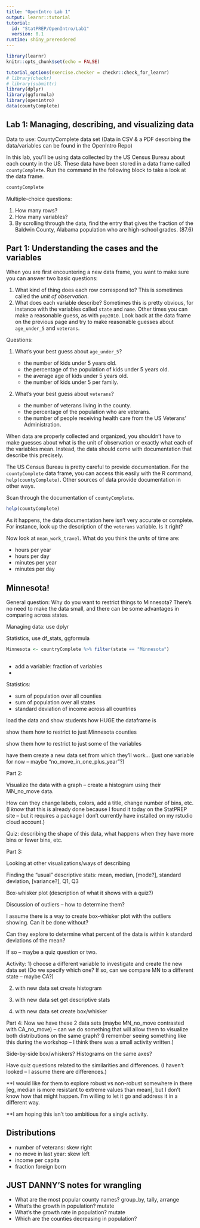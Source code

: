 ```yaml
---
title: "OpenIntro Lab 1"
output: learnr::tutorial
tutorial:
  id: "StatPREP/OpenIntro/Lab1"
  version: 0.1
runtime: shiny_prerendered
---
```


```r
library(learnr)
knitr::opts_chunk$set(echo = FALSE)

tutorial_options(exercise.checker = checkr::check_for_learnr)
# library(checkr)
# library(submittr)
library(dplyr)
library(ggformula)
library(openintro)
data(countyComplete)
```

<!--
#```{r child = system.file("shiny/login/login-mockup.Rmd", package = "submittr")}
#```
-->

## Lab 1: Managing, describing, and visualizing data



Data to use: CountyComplete data set (Data in CSV & a PDF describing the data/variables can be found in the OpenIntro Repo)

In this lab, you'll be using data collected by the US Census Bureau about each county in the US. These data have been stored in a data frame called `countyComplete`. Run the command in the following block to take a look at the data frame.


```r
countyComplete
```
 
Multiple-choice questions:

1. How many rows?
2. How many variables?
3. By scrolling through the data, find the entry that gives the fraction of the Baldwin County, Alabama population who are high-school grades. (87.6)

## Part 1: Understanding the cases and the variables

When you are first encountering a new data frame, you want to make sure you can answer two basic questions:

1. What kind of thing does each row correspond to? This is sometimes called the *unit of observation*.
2. What does each variable describe? Sometimes this is pretty obvious, for instance with the variables called `state` and `name`. Other times you can make a reasonable guess, as with `pop2010`. Look back at the data frame on the previous page and try to make reasonable guesses about `age_under_5` and `veterans`.

Questions:

1. What's your best guess about `age_under_5`?

    * the number of kids under 5 years old.
    * the percentage of the population of kids under 5 years old.
    * the average age of kids under 5 years old.
    * the number of kids under 5 per family.

2. What's your best guess about `veterans`?

   * the number of veterans living in the county.
   * the percentage of the population who are veterans.
   * the number of people receiving health care from the US Veterans' Administration.
   
When data are properly collected and organized, you shouldn't have to make guesses about what is the unit of observation or exactly what each of the variables mean. Instead, the data should come with documentation that describe this precisely. 

The US Census Bureau is pretty careful to provide documentation. For the `countyComplete` data frame, you can access this easily with the R command, `help(countyComplete)`. Other sources of data provide documentation in other ways. 

Scan through the documentation of `countyComplete`.
```r
help(countyComplete)
```

As it happens, the data documentation here isn't very accurate or complete. For instance, look
up the description of the `veterans` variable. Is it right? 

Now look at `mean_work_travel`. What do you think the *units* of time are:

* hours per year
* hours per day
* minutes per year
* minutes per day

## Minnesota!

General question: Why do you want to restrict things to Minnesota? There's no need to make the data small, and there can be some advantages in comparing across states.

Managing data: use dplyr

Statistics, use df_stats, ggformula



```r
Minnesota <- countryComplete %>% filter(state == "Minnesota") 
  
```  

* add a variable: fraction of variables
* 

Statistics:

* sum of population over all counties
* sum of population over all states
* standard deviation of income across all countries



load the data and show students how HUGE the dataframe is

show them how to restrict to just Minnesota counties

show them how to restrict to just some of the variables

have them create a new data set from which they’ll work… (just one variable for now – maybe “no_move_in_one_plus_year”?)

 

Part 2:

Visualize the data with a graph – create a histogram using their MN_no_move data.

How can they change labels, colors, add a title, change number of bins, etc. (I *know* that this is already done because I found it today on the StatPREP site – but it requires a package I don’t currently have installed on my rstudio cloud account.)

 

Quiz: describing the shape of this data, what happens when they have more bins or fewer bins, etc.

 

Part 3:

Looking at other visualizations/ways of describing

Finding the “usual” descriptive stats: mean, median, [mode?], standard deviation, [variance?], Q1, Q3

Box-whisker plot (description of what it shows with a quiz?)

 

Discussion of outliers – how to determine them?

I assume there is a way to create box-whisker plot with the outliers showing. Can it be done without?

 

Can they explore to determine what percent of the data is within k standard deviations of the mean?

If so – maybe a quiz question or two.

 

Activity: 1) choose a different variable to investigate and create the new data set (Do we specify which one? If so, can we compare MN to a different state – maybe CA?)

2) with new data set create histogram

3) with new data set get descriptive stats

4) with new data set create box/whisker

 

Part 4: Now we have these 2 data sets (maybe MN_no_move contrasted with CA_no_move) – can we do something that will allow them  to visualize both distributions on the same graph? (I remember seeing something like this during the workshop – I think there was a small activity written.)

Side-by-side box/whiskers? Histograms on the same axes?

 

Have quiz questions related to the similarities and differences. (I haven’t looked – I assume there are differences.)

 

**I would like for them to explore robust vs non-robust somewhere in there [eg, median is more resistant to extreme values than mean], but I don’t know how that might happen. I’m willing to let it go and address it in a different way.

 

**I am hoping this isn’t too ambitious for a single activity.


## Distributions

* number of veterans: skew right
* no move in last year: skew left
* income per capita
* fraction foreign born

## JUST DANNY'S notes for wrangling

* What are the most popular county names? group_by, tally, arrange
* What's the growth in population? mutate
* What's the growth rate in population? mutate
* Which are the counties decreasing in population?

